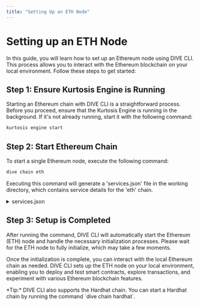 ```yaml
---
title: "Setting Up an ETH Node"
---
```



# Setting up an ETH Node

In this guide, you will learn how to set up an Ethereum node using DIVE CLI. This process allows you to interact with the Ethereum blockchain on your local environment. Follow these steps to get started:

## Step 1: Ensure Kurtosis Engine is Running

Starting an Ethereum chain with DIVE CLI is a straightforward process. Before you proceed, ensure that the Kurtosis Engine is running in the background. If it's not already running, start it with the following command:

```bash filename="" copy
kurtosis engine start
```

## Step 2: Start Ethereum Chain

To start a single Ethereum node, execute the following command:

```bash filename="" copy
dive chain eth
```

Executing this command will generate a 'services.json' file in the working directory, which contains service details for the 'eth' chain.

<details>
<summary>
services.json
</summary>

```json
{
  "service_name": "el-1-geth-lighthouse",
  "endpoint_public": "http://172.16.0.3:8544",
  "endpoint": "http://172.16.0.5:8545",
  "keypassword": "password",
  "keystore_path": "keystores/eth_keystore.json",
  "network": "0x301824.eth",
  "network_name": "eth",
  "nid": "0x301824"
}
```

- **service_name:** The name of the service.
- **endpoint_public:** The public endpoint URL for interacting with the service.
- **endpoint:** The private endpoint.
- **keypassword:** The password used for accessing the service's keystore.
- **keystore_path:** The file path for the service's keystore.
- **network:** The network ID.
- **network_name:** The name of the network.
- **nid:** The unique identifier for the network.

</details>

## Step 3: Setup is Completed

After running the command, DIVE CLI will automatically start the Ethereum (ETH) node and handle the necessary initialization processes. Please wait for the ETH node to fully initialize, which may take a few moments.

Once the initialization is complete, you can interact with the local Ethereum chain as needed. DIVE CLI sets up the ETH node on your local environment, enabling you to deploy and test smart contracts, explore transactions, and experiment with various Ethereum blockchain features.

<Callout type="info" emoji="💡">
  *Tip:* DIVE CLI also supports the Hardhat chain. You can start a Hardhat chain by running the command `dive chain hardhat`.
</Callout>
